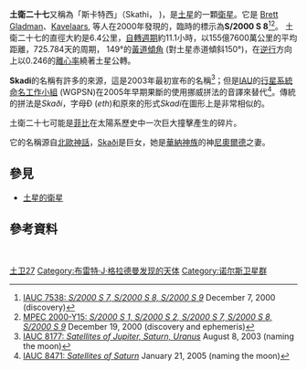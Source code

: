 '''土衛二十七'''又稱為「斯卡特西」（Skathi，{{pron-en|ˈskɑːði}} {{respell|SKAH|dhee}})，是[[土星|土星]]的一顆[[天然衛星|衛星]]。它是 [[Brett_Gladman|Brett Gladman]]、[[John_J._Kavelaars|Kavelaars]], 等人在2000年發現的，臨時的標示為'''S/2000 S 8'''<ref>[http://cfa-www.harvard.edu/iauc/07500/07538.html IAUC 7538: ''S/2000 S 7, S/2000 S 8, S/2000 S 9''] {{Wayback|url=http://cfa-www.harvard.edu/iauc/07500/07538.html |date=20060428012314 }} December 7, 2000 (discovery)</ref><ref>[http://cfa-www.harvard.edu/mpec/K00/K00Y15.html MPEC 2000-Y15: ''S/2000 S 1, S/2000 S 2, S/2000 S 7, S/2000 S 8, S/2000 S 9''] {{Wayback|url=http://cfa-www.harvard.edu/mpec/K00/K00Y15.html |date=20020415065801 }} December 19, 2000 (discovery and ephemeris)</ref>。
土衛二十七的直徑大約是6.4公里，[[自轉週期|自轉週期]]約11.1小時，以155億7600萬公里的平均距離，725.784天的周期， 149°的[[黃道|黃道]][[傾角|傾角]] (對土星赤道傾斜150°)，在[[順行和逆行|逆行]]方向上以0.246的[[離心率|離心率]]繞著土星公轉。

'''Skadi'''的名稱有許多的來源，這是2003年最初宣布的名稱<ref>[http://cfa-www.harvard.edu/iauc/08100/08177.html IAUC 8177: ''Satellites of Jupiter, Saturn, Uranus''] {{Wayback|url=http://cfa-www.harvard.edu/iauc/08100/08177.html |date=20080709055841 }} August 8, 2003 (naming the moon)</ref>；但是[[國際天文聯合會|IAU]]的[[行星系統命名工作小組|行星系統命名工作小組]] (WGPSN)在2005年早期果斷的使用挪威拼法的音譯來替代<ref>[http://cfa-www.harvard.edu/iauc/08400/08471.html IAUC 8471: ''Satellites of Saturn''] {{Wayback|url=http://cfa-www.harvard.edu/iauc/08400/08471.html |date=20200710012149 }} January 21, 2005 (naming the moon)</ref>。傳統的拼法是''Skaði''，字母Ð (''eth'')和原來的形式''Skadi''在圖形上是非常相似的。 

土衛二十七可能是[[土衛九|菲比]]在太陽系歷史中一次巨大撞擊產生的碎片。

它的名稱源自[[北歐神話|北歐神話]]，[[Skaði|Skaði]]是巨女，她是[[華納神族|華納神族]]的神[[尼奧爾德|尼奧爾德]]之妻。

==參見==
* [[土星的衛星|土星的衛星]]

== 參考資料 ==
{{reflist}}

<br/>

{{土星的卫星}}

{{衛星小作品}}

[[Category:土星的卫星|土卫27]]
[[Category:布雷特·J·格拉德曼发现的天体|Category:布雷特·J·格拉德曼发现的天体]]
[[Category:诺尔斯卫星群|Category:诺尔斯卫星群]]